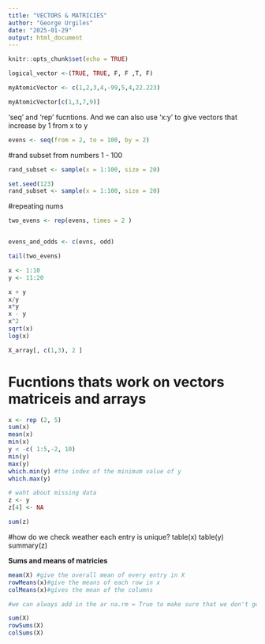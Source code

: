 ```yaml
---
title: "VECTORS & MATRICIES"
author: "George Urgiles"
date: "2025-01-29"
output: html_document
---
```


```r
knitr::opts_chunk$set(echo = TRUE)
```


```r
logical_vector <-(TRUE, TRUE, F, F ,T, F)
```

```r
myAtomicVector <- c(1,2,3,4,-99,5,4,22.223)

myAtomicVector[c(1,3,7,9)]
```
'seq' and 'rep' fucntions. And we can also use 'x:y' to give vectors that increase by 1 from x to y 
```r
evens <- seq(from = 2, to = 100, by = 2)
```
#rand subset from numbers 1 - 100 
```r
rand_subset <- sample(x = 1:100, size = 20)
```


```r
set.seed(123)
rand_subset <- sample(x = 1:100, size = 20)
```
#repeating nums
```r
two_evens <- rep(evens, times = 2 )


evens_and_odds <- c(evns, odd)

tail(two_evens)

```

```r
x <- 1:10
y <- 11:20

x + y
x/y
x*y
x - y
x^2
sqrt(x)
log(x)

```
```r

X_array[, c(1,3), 2 ]

```
# Fucntions thats work on vectors matriceis and arrays
```r
x <- rep (2, 5)
sum(x)
mean(x)
min(x)
y < -c( 1:5,-2, 10)
min(y)
max(y)
which.min(y) #the index of the minimum value of y
which.max(y)

# waht about missing data 
z <- y
z[4] <- NA

sum(z)
```

#how do we check weather each entry is unique?
table(x)
table(y)
summary(z)



**Sums and means of matricies**

```r
meam(X) #give the overall mean of every entry in X
rowMeans(x)#give the means of each row in x
colMeans(x)#gives the mean of the columns

#we can always add in the ar na.rm = True to make sure that we don't get an NA 

sum(X)
rowSums(X)
colSums(X)

```


